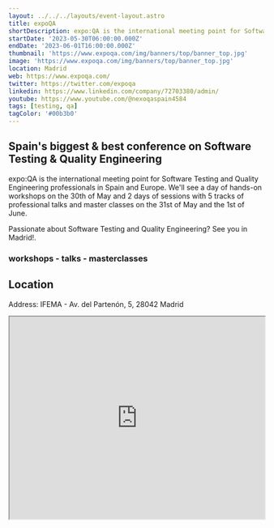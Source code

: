 ```yaml
---
layout: ../../../layouts/event-layout.astro
title: expoQA
shortDescription: expo:QA is the international meeting point for Software Testing and Quality Engineering professionals in Spain and Europe.
startDate: '2023-05-30T06:00:00.000Z'
endDate: '2023-06-01T16:00:00.000Z'
thumbnail: 'https://www.expoqa.com/img/banners/top/banner_top.jpg'
image: 'https://www.expoqa.com/img/banners/top/banner_top.jpg'
location: Madrid
web: https://www.expoqa.com/
twitter: https://twitter.com/expoqa
linkedin: https://www.linkedin.com/company/72703380/admin/
youtube: https://www.youtube.com/@nexoqaspain4584
tags: [testing, qa]
tagColor: '#00b3b0'
---
```


## Spain's biggest & best conference on Software Testing & Quality Engineering

expo:QA is the international meeting point for Software Testing and Quality Engineering professionals in Spain and Europe. We'll see a day of hands-on workshops on the 30th of May and 2 days of sessions with 5 tracks of professional talks and master classes on the 31st of May and the 1st of June.

Passionate about Software Testing and Quality Engineering?
See you in Madrid!.

### **workshops** - **talks** - **masterclasses**

## Location

Address: IFEMA - Av. del Partenón, 5, 28042 Madrid

<iframe
  style="width: 100%; height: 400px;"
  height="400"
  allowfullscreen=""
  loading="lazy"
  referrerpolicy="no-referrer-when-downgrade"
  src="https://www.google.com/maps/embed?pb=!1m18!1m12!1m3!1d3035.336032964486!2d-3.6195005486342695!3d40.467830379258004!2m3!1f0!2f0!3f0!3m2!1i1024!2i768!4f13.1!3m3!1m2!1s0xd422e50d152df37%3A0x801ce4be7e7a5eec!2sIFEMA%20Madrid!5e0!3m2!1ses!2ses!4v1679465172342!5m2!1ses!2ses"
  aria-label="Address: IFEMA - Av. del Partenón, 5, 28042 Madrid"
></iframe>
